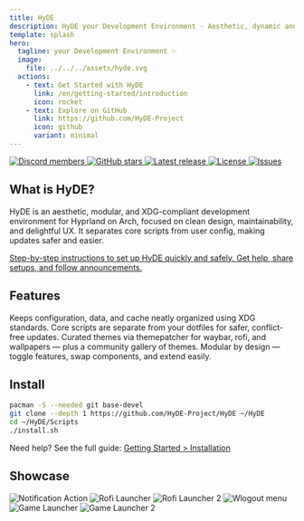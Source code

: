 ```yaml
---
title: HyDE
description: HyDE your Development Environment - Aesthetic, dynamic and minimal dots for Arch hyprland!
template: splash
hero:
  tagline: your Development Environment ✨
  image:
    file: ../../../assets/hyde.svg
  actions:
    - text: Get Started with HyDE
      link: /en/getting-started/introduction
      icon: rocket
    - text: Explore on GitHub
      link: https://github.com/HyDE-Project
      icon: github
      variant: minimal
---
```



<div className="badges">
  <a href="https://discord.gg/AYbJ9MJez7">
    <img
      alt="Discord members"
      src="https://img.shields.io/badge/dynamic/json?url=https%3A%2F%2Fdiscordapp.com%2Fapi%2Finvites%2FmT5YqjaJFh%3Fwith_counts%3Dtrue&query=%24.approximate_member_count&suffix=%20members&style=for-the-badge&logo=discord&logoSize=auto&label=HyDE%20Discord&labelColor=ebbcba&color=c79bf0"
    />
  </a>
  <a href="https://github.com/HyDE-Project/HyDE">
    <img
      alt="GitHub stars"
      src="https://img.shields.io/github/stars/HyDE-Project/HyDE?style=for-the-badge&logo=github&label=Stars&color=8aadf4"
    />
  </a>
  <a href="https://github.com/HyDE-Project/HyDE/releases">
    <img
      alt="Latest release"
      src="https://img.shields.io/github/v/release/HyDE-Project/HyDE?style=for-the-badge&label=Latest&color=c6a0f6"
    />
  </a>
  <a href="https://github.com/HyDE-Project/HyDE">
    <img
      alt="License"
      src="https://img.shields.io/github/license/HyDE-Project/HyDE?style=for-the-badge&color=8bd5ca&label=License"
    />
  </a>
  <a href="https://github.com/HyDE-Project/HyDE/issues">
    <img
      alt="Issues"
      src="https://img.shields.io/github/issues/HyDE-Project/HyDE?style=for-the-badge&color=f5a97f&label=Issues"
    />
  </a>
</div>

## What is HyDE?

HyDE is an aesthetic, modular, and XDG-compliant development environment for
Hyprland on Arch, focused on clean design, maintainability, and delightful UX.
It separates core scripts from user config, making updates safer and easier.

<CardGrid>
  <a className="card-anchor" href="/en/getting-started/installation">
    <Card title="Install HyDE" icon="rocket">
      Step-by-step instructions to set up HyDE quickly and safely.
    </Card>
  </a>
  <a
    className="card-anchor"
    href="https://discord.gg/AYbJ9MJez7"
    target="_blank"
    rel="noopener noreferrer"
  >
    <Card title="Join Discord" icon="discord">
      Get help, share setups, and follow announcements.
    </Card>
  </a>
</CardGrid>

## Features

<CardGrid stagger>
  <Card title="XDG Compliance" icon="seti:vala">
    Keeps configuration, data, and cache neatly organized using XDG standards.
  </Card>
  <Card title="Easier core updates" icon="add-document">
    Core scripts are separate from your dotfiles for safer, conflict-free updates.
  </Card>
  <Card title="More Themes!" icon="moon">
	  Curated themes via themepatcher for waybar, rofi, and wallpapers — plus a
	  community gallery of themes.
  </Card>
  <Card title="Modular!" icon="puzzle">
	Modular by design — toggle features, swap components, and extend easily.
</Card>

</CardGrid>

## Install

```sh
pacman -S --needed git base-devel
git clone --depth 1 https://github.com/HyDE-Project/HyDE ~/HyDE
cd ~/HyDE/Scripts
./install.sh
```

Need help? See the full guide: [Getting Started > Installation](/en/getting-started/installation)

## Showcase

<div className="showcase">
  <img
    src="https://raw.githubusercontent.com/prasanthrangan/hyprdots/main/Source/assets/wb_mode_sel.png"
    alt="Notification Action"
  />
  <img
    src="https://raw.githubusercontent.com/prasanthrangan/hyprdots/main/Source/assets/rofi_style_3.png"
    alt="Rofi Launcher"
  />
  <img
    src="https://raw.githubusercontent.com/prasanthrangan/hyprdots/main/Source/assets/rofi_style_12.png"
    alt="Rofi Launcher 2"
  />
  <img
    src="https://raw.githubusercontent.com/prasanthrangan/hyprdots/main/Source/assets/wlog_style_2.png"
    alt="Wlogout menu"
  />
  <img
    src="https://raw.githubusercontent.com/prasanthrangan/hyprdots/main/Source/assets/game_launch_3.png"
    alt="Game Launcher"
  />
  <img
    src="https://raw.githubusercontent.com/prasanthrangan/hyprdots/main/Source/assets/game_launch_5.png"
    alt="Game Launcher 2"
  />
</div>
